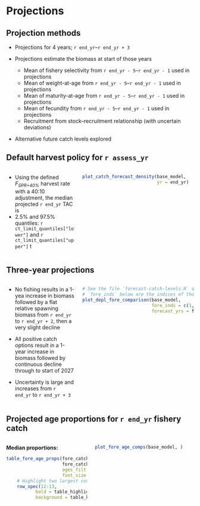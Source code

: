 # Projections

## Projection methods

* Projections for 4 years; `r end_yr`--`r end_yr + 3`

* Projections estimate the biomass at start of those years
  - Mean of fishery selectivity from `r end_yr - 5`--`r end_yr - 1` used in
    projections
  - Mean of weight-at-age from `r end_yr - 5`--`r end_yr - 1` used in
    projections
  - Mean of maturity-at-age from `r end_yr - 5`--`r end_yr - 1` used in
    projections
  - Mean of fecundity from `r end_yr - 5`--`r end_yr - 1` used in
    projections
  - Recruitment from stock--recruitment relationship (with uncertain deviations)

* Alternative future catch levels explored

## Default harvest policy for `r assess_yr`
:::::: {.columns}
::: {.column width="38%"}
* Using the defined *F~SPR=40%~* harvest rate with a 40:10 adjustment, the
  median projected `r end_yr` TAC is \textbf{`r ct_limit_quantiles["median"]` t}
* 2.5% and 97.5% quantiles: `r ct_limit_quantiles["lower"]` and
  `r ct_limit_quantiles["upper"]` t
:::

::: {.column width="62%"}
```r

plot_catch_forecast_density(base_model,
                            yr = end_yr)
```
:::
::::::

## Three-year projections
:::::: {.columns}
::: {.column width="38%"}
- No fishing results in a 1-yea increase in biomass followed by a flat
  relative spawning biomass from `r end_yr` to `r end_yr + 2`, then a
  very slight decline

- All positive catch options result in a 1-year increase in biomass followed
  by continuous decline through to start of 2027
  
- Uncertainty is large and increases from `r end_yr` to `r end_yr + 3`
:::

::: {.column width="62%"}
```r

# See the file `forecast-catch-levels.R` at the list called `ct_levels`. The values in
# `fore_inds` below are the indices of those forecast values in that list.
plot_depl_fore_comparison(base_model,
                          fore_inds = c(1, 2, 6, 12, 14),
                          forecast_yrs = forecast_yrs)
```
:::
::::::

## Projected age proportions for `r end_yr` fishery catch
:::::: {.columns}
::: {.column width="45%"}
**Median proportions:**
```r

table_fore_age_props(fore_catch_prop,
                     fore_catch_prop_wt,
                     ages_filt = 1:15,
                     font_size = 8) |> 
    # Highlight two largest cohorts
    row_spec(12:13,
           bold = table_highlight_bold,
           background = table_highlight_color)
```
:::

::: {.column width="55%"}
```r
plot_fore_age_comps(base_model, )
```
:::
::::::
